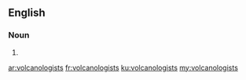 ==English==

===Noun===
{{head|en}}

# {{plural of|volcanologist}}

[[ar:volcanologists]]
[[fr:volcanologists]]
[[ku:volcanologists]]
[[my:volcanologists]]